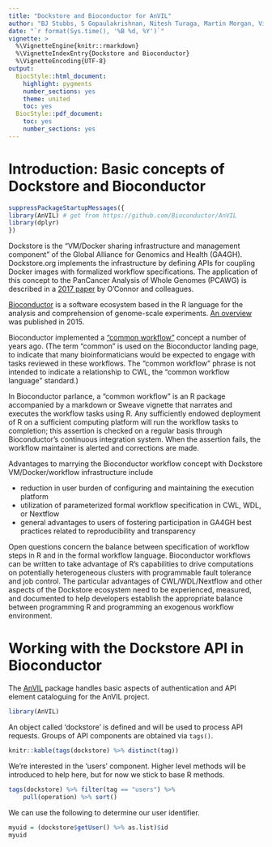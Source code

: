 ```yaml
---
title: "Dockstore and Bioconductor for AnVIL"
author: "BJ Stubbs, S Gopaulakrishnan, Nitesh Turaga, Martin Morgan, Vincent J. Carey, stvjc at channing.harvard.edu"
date: "`r format(Sys.time(), '%B %d, %Y')`"
vignette: >
  %\VignetteEngine{knitr::rmarkdown}
  %\VignetteIndexEntry{Dockstore and Bioconductor}
  %\VignetteEncoding{UTF-8}
output:
  BiocStyle::html_document:
    highlight: pygments
    number_sections: yes
    theme: united
    toc: yes
  BiocStyle::pdf_document:
    toc: yes
    number_sections: yes
---
```


# Introduction: Basic concepts of Dockstore and Bioconductor

```r
suppressPackageStartupMessages({
library(AnVIL) # get from https://github.com/Bioconductor/AnVIL
library(dplyr)
})
```

Dockstore is the "VM/Docker sharing infrastructure and management component"
of the Global Alliance for Genomics and Health (GA4GH).
Dockstore.org implements the
infrastructure by defining APIs for coupling Docker images
with formalized workflow specifications.
The application
of this concept to the PanCancer Analysis of Whole Genomes
(PCAWG) is described in a
[2017 paper](https://www.ncbi.nlm.nih.gov/pmc/articles/PMC5333608/) by
O'Connor and colleagues.

[Bioconductor](http://www.bioconductor.org)
is a software ecosystem based in the R language
for the analysis and comprehension of genome-scale experiments.
[An overview](https://www.ncbi.nlm.nih.gov/pmc/articles/PMC4509590/)
was published in 2015.

Bioconductor implemented a ["common workflow"](https://www.bioconductor.org/packages/release/BiocViews.html#___Workflow) concept a number
of years ago.  (The term "common" is used on the Bioconductor
landing page, to indicate that many bioinformaticians would
be expected to engage with tasks reviewed in these workflows.
The "common workflow" phrase is not intended to indicate
a relationship to CWL, the "common workflow language" standard.)

In Bioconductor parlance, a "common workflow" is an R package
accompanied by a markdown or Sweave vignette that narrates
and executes the workflow tasks using R.  Any sufficiently
endowed deployment of R on a sufficient computing platform
will run the workflow tasks to completion; this assertion is
checked on a regular basis through Bioconductor's continuous
integration system.  When the assertion fails, the workflow
maintainer is alerted and corrections are made.

Advantages to marrying the Bioconductor workflow concept with
Dockstore VM/Docker/workflow infrastructure include

- reduction in user burden of configuring and maintaining the
execution platform
- utilization of parameterized formal workflow specification in CWL,
WDL, or Nextflow
- general advantages to users of fostering participation in GA4GH
best practices related to reproducibility and transparency

Open questions concern the balance between specification of
workflow steps in R and in the formal workflow language.  Bioconductor
workflows can be written to take advantage of R's capabilities
to drive computations on potentially heterogeneous
clusters with programmable fault tolerance and job control.
The particular advantages of CWL/WDL/Nextflow and
other aspects of the Dockstore ecosystem need to be experienced,
measured, and documented to help developers establish the
appropriate balance between programming R and programming
an exogenous workflow environment.

# Working with the Dockstore API in Bioconductor

The [AnVIL](https://github.com/Bioconductor/AnVIL) package
handles basic aspects of authentication and API element
cataloguing for the AnVIL project.

```r
library(AnVIL)
```

An object called 'dockstore' is defined and will be
used to process API requests.  Groups of API components are
obtained via `tags()`.

```r
knitr::kable(tags(dockstore) %>% distinct(tag))
```
We're interested in
the 'users' component.  Higher level methods will be
introduced to help here, but for now we stick to base R
methods.

```r
tags(dockstore) %>% filter(tag == "users") %>%
    pull(operation) %>% sort()
```

We can use the following to determine our user identifier.
```r
myuid = (dockstore$getUser() %>% as.list)$id
myuid
```
